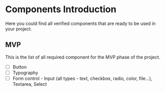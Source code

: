 
<Meta title="Web/Components/Introduction" />

# Components Introduction

Here you could find all verified components that are ready to be used in your project.

## MVP
This is the list of all required component for the MVP phase of the project.

* [ ] Button
* [ ] Typography
* [ ] Form control - Input (all types - text, checkbox, radio, color, file...), Textarea, Select
